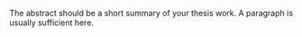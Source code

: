 The abstract should be a short summary of your thesis work. A paragraph is usually sufficient here.

